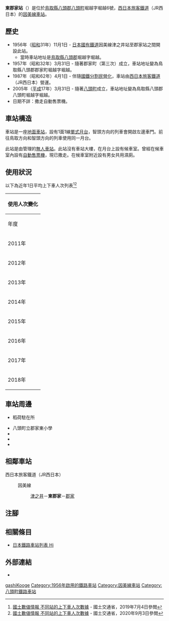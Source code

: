 {{NoteTA
|T=zh-hans:东郡家站;zh-hk:東郡家站;zh-tw:東郡家車站;
|1=zh-hans:东郡家站;zh-hk:東郡家站;zh-tw:東郡家車站;
}}
{{Infobox station
|公司色 = #0072bc
|站名 = 東郡家
|圖片 = HigashiKoogeStation platform2.jpg
|圖片說明 = 月台（2009年3月29日）
|日文原名 = 東郡家
|平假名 = ひがしこおげ
|羅馬拼音 = Higashi-Kōge
|副站名 = 
|電報略號 = ヒケ
|所在地 = {{JPN}}[[鳥取縣|鳥取縣]][[八頭郡|八頭郡]][[八頭町|八頭町]]堀越字堀越6號
|座標 = {{coord|35|25|44.24|N|134|15|35.98|E|type:railwaystation_region:JP-24|display=inline,title}}
|車站構造 = [[地面車站|地面車站]]
|月台配置 = 1面1線
|啟用年月日 = 1956年（[[昭和|昭和]]31年）11月1日
|廢站年月日 = 
|乘客人數 = 
|上下車人次 = 148
|統計年度 = 2018
|轉車 = 
|全寬備註 = [[無人車站|無人車站]]
|adjacent = {{Adjacent stations|system=西日本旅客鐵道|line=SB|left=津之井|right=郡家|note-left=3.9km|note-mid=距離[[鳥取站|鳥取]]8.2km|note-right=2.1km}}
}}
'''東郡家站'''（{{jpn|j=東郡家駅|hg=ひがしこおげえき|rm=Higashi-Kōge eki|f=y}}）是位於[[鳥取縣|鳥取縣]][[八頭郡|八頭郡]][[八頭町|八頭町]]堀越字堀越6號，[[西日本旅客鐵道|西日本旅客鐵道]]（JR西日本）的[[因美線|因美線]][[鐵路車站|車站]]。

== 歷史 ==
* 1956年（[[昭和|昭和]]31年）11月1日 - [[日本國有鐵道|日本國有鐵道]]因美線津之井站至郡家站之間開設此站。
** 當時車站地址是[[鳥取縣|鳥取縣]][[八頭郡|八頭郡]]{{Translink|ja|郡家町 (鳥取県)|郡家町 (鳥取縣)|郡家町}}堀越字堀越。
* 1957年（昭和32年）3月31日 - 隨著郡家町（第三次）成立，車站地址變為鳥取縣八頭郡郡家町堀越字堀越。
* 1987年（昭和62年）4月1日 - 伴隨[[國鐵分割民營化|國鐵分割民營化]]，車站由[[西日本旅客鐵道|西日本旅客鐵道]]（JR西日本）營運。
* 2005年（[[平成|平成]]17年）3月31日 - 隨著[[八頭町|八頭町]]成立，車站地址變為鳥取縣八頭郡八頭町堀越字堀越。
* 日期不詳：撒走自動售票機。

== 車站構造 ==
車站是一座[[地面車站|地面車站]]，設有1面1線[[單式月台|單式月台]]，智頭方向的列車會開啟左邊車門。前往鳥取方向和智頭方向的列車使用同一月台。

此站是由{{Translink|ja|鳥取鉄道部|鳥取鐵道部}}管理的[[無人車站|無人車站]]。此站沒有車站大樓，在月台上設有候車室。曾經在候車室內設有[[自動售票機|自動售票機]]，現已撒走。在候車室附近設有男女共用濕廁。

== 使用狀況 ==
以下為近年1日平均上下車人次列表<ref name="statistics">[https://umap.openstreetmap.fr/ja/map/map_205730#14/35.4416/134.2644 國土數値情報 不同站的上下車人次數據] {{Wayback|url=https://umap.openstreetmap.fr/ja/map/map_205730#14/35.4416/134.2644 |date=20200515045612 }}{{ja icon}} - 國土交通省，2019年7月4日參閲</ref><ref>[https://nlftp.mlit.go.jp/ksj/gml/datalist/KsjTmplt-S12-v2_6.html 國土數値情報 不同站的上下車人次數據] {{Wayback|url=https://nlftp.mlit.go.jp/ksj/gml/datalist/KsjTmplt-S12-v2_6.html |date=20201215221555 }}{{ja icon}} - 國土交通省，2020年9月3日參閲</ref>
{| class="wikitable" style="margin: 1em 0.2em; text-align: center; font-size: 85%;"
|- style="background: #ddd;"
!colspan="2"|使用人次變化
|-
!年度 !! 1日平均上下車人次
|-
|2011年
|211
|-
|2012年
|202
|-
|2013年
|207
|-
|2014年
|162
|-
|2015年
|164
|-
|2016年
|150
|-
|2017年
|126
|-
|2018年
|148
|}
== 車站周邊 ==
* {{Translink|ja|郡家警察署|郡家警署}} 稻荷駐在所
* 八頭町立郡家東小學
* {{Translink|ja|国道29号|國道29號}}
* {{Translink|ja|鳥取県道39号郡家国府線|鳥取縣道39號郡家國府線}}
* {{Translink|ja|鳥取県道287号河原郡家線|鳥取縣道287號河原郡家線}}

== 相鄰車站 ==
; 西日本旅客鐵道（JR西日本）
: {{JR西路線記号|S|B}} 因美線
:: [[津之井站|津之井]]－'''東郡家'''－[[郡家站|郡家]]
== 注腳 ==
{{Reflist}}
== 相關條目 ==
* [[日本鐵路車站列表_Hi|日本鐵路車站列表 Hi]]
== 外部連結 ==
* {{外部連結/JR西日本車站|0641402|東郡家}}{{ja icon}}
{{因美線|mode=1}}
{{DEFAULTSORT:Higashi-Koge}}
[[Category:日本鐵路車站_Hi|gashiKooge]]
[[Category:1956年啟用的鐵路車站|Category:1956年啟用的鐵路車站]]
[[Category:因美線車站|Category:因美線車站]]
[[Category:八頭町鐵路車站|Category:八頭町鐵路車站]]
